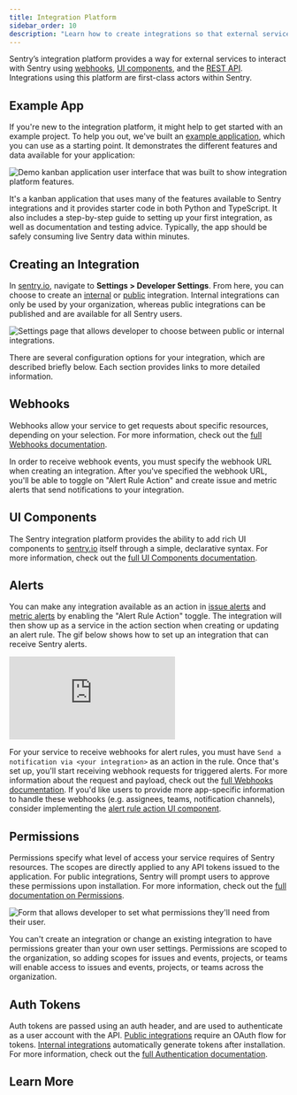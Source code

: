 ```yaml
---
title: Integration Platform
sidebar_order: 10
description: "Learn how to create integrations so that external services can interact with Sentry."
---
```


Sentry’s integration platform provides a way for external services to interact with Sentry using [webhooks](/organization/integrations/integration-platform/webhooks/), [UI components](/organization/integrations/integration-platform/ui-components/), and the [REST API](/api). Integrations using this platform are first-class actors within Sentry.

## Example App

If you're new to the integration platform, it might help to get started with an example project. To help you out, we've built an [example application](https://github.com/getsentry/integration-platform-example), which you can use as a starting point. It demonstrates the different features and data available for your application:

![Demo kanban application user interface that was built to show integration platform features.](./img/reference-implementation-frontend.png)

It's a kanban application that uses many of the features available to Sentry integrations and it provides starter code in both Python and TypeScript. It also includes a step-by-step guide to setting up your first integration, as well as documentation and testing advice. Typically, the app should be safely consuming live Sentry data within minutes.

## Creating an Integration

In [sentry.io](https://sentry.io), navigate to **Settings > Developer Settings**. From here, you can choose to create an [internal](/organization/integrations/integration-platform/internal-integration) or [public](/organization/integrations/integration-platform/public-integration) integration. Internal integrations can only be used by your organization, whereas public integrations can be published and are available for all Sentry users.

![Settings page that allows developer to choose between public or internal integrations.](./img/dev-settings.png)

There are several configuration options for your integration, which are described briefly below. Each section provides links to more detailed information.

## Webhooks

Webhooks allow your service to get requests about specific resources, depending on your selection. For more information, check out the [full Webhooks documentation](/organization/integrations/integration-platform/webhooks/).

In order to receive webhook events, you must specify the webhook URL when creating an integration. After you've specified the webhook URL, you'll be able to toggle on "Alert Rule Action" and create issue and metric alerts that send notifications to your integration.

## UI Components

The Sentry integration platform provides the ability to add rich UI components to [sentry.io](https://sentry.io) itself through a simple, declarative syntax. For more information, check out the [full UI Components documentation](/organization/integrations/integration-platform/ui-components/).

## Alerts

You can make any integration available as an action in [issue alerts](/organization/integrations/integration-platform/webhooks/issue-alerts) and [metric alerts](/organization/integrations/integration-platform/webhooks/metric-alerts) by enabling the "Alert Rule Action" toggle. The integration will then show
up as a service in the action section when creating or updating an alert rule. The gif below shows how to set up an integration that can receive Sentry alerts.

<div style={{"height":"0px","paddingBottom":"calc(56.88524590163935% + 41px)","position":"relative","width":"100%"}}>
  <iframe
    src="https://demo.arcade.software/v7uhzmdV6Q5PDzoVPAE6?embed&show_copy_link=true"
    frameborder="0"
    loading="lazy"
    webkitallowfullscreen
    mozallowfullscreen
    allowfullscreen
    style={{"colorScheme":"light","height":"100%","left":"0px","position":"absolute","top":"0px","width":"100%"}}
    title="Create Internal Integration &amp; Alert Rule"
  ></iframe>
</div>

For your service to receive webhooks for alert rules, you must have `Send a notification via <your integration>` as an action in the rule. Once that's set up, you'll start receiving webhook requests for triggered alerts. For more information about the request and payload, check out the [full Webhooks documentation](/organization/integrations/integration-platform/webhooks/). If you'd like users to provide more app-specific information to handle these webhooks (e.g. assignees, teams, notification channels), consider implementing the [alert rule action UI component](/organization/integrations/integration-platform/ui-components/alert-rule-action).

## Permissions

Permissions specify what level of access your service requires of Sentry resources. The scopes are directly applied to any API tokens issued to the application. For public integrations, Sentry will prompt users to approve these permissions upon installation. For more information, check out the [full documentation on Permissions](/api/permissions/).

![Form that allows developer to set what permissions they'll need from their user.](./img/permissions.png)

You can't create an integration or change an existing integration to have permissions greater than your own user settings. Permissions are scoped to the organization, so adding scopes for issues and events, projects, or teams will enable access to issues and events, projects, or teams across the organization.

## Auth Tokens

Auth tokens are passed using an auth header, and are used to authenticate as a user account with the API. [Public integrations](/organization/integrations/integration-platform/public-integration) require an OAuth flow for tokens. [Internal integrations](/organization/integrations/integration-platform/internal-integration) automatically generate tokens after installation. For more information, check out the [full Authentication documentation](/api/auth/).

## Learn More

<PageGrid />
